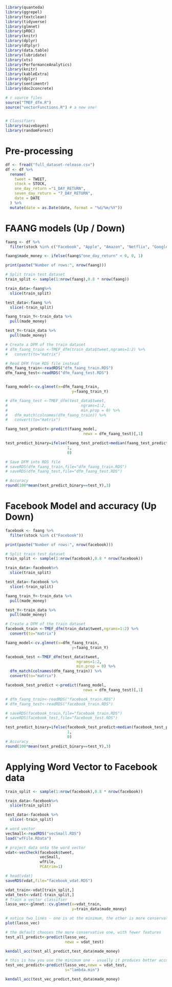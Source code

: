 ```r
library(quanteda)
library(ggrepel)
library(textclean)
library(tidyverse)
library(glmnet)
library(pROC)
library(knitr)
library(dplyr)
library(dtplyr)
library(data.table)
library(lubridate)
library(xts)
library(PerformanceAnalytics)
library(knitr)
library(kableExtra)
library(dplyr)
library(sentimentr)
library(doc2concrete)

# r source files 
source("TMEF_dfm.R")
source("vectorFunctions.R") # a new one!


# Classifiers
library(naivebayes)
library(randomForest)
```

# Pre-processing
```r
df <- fread("full_dataset-release.csv")
df <- df %>%
  rename(
    tweet = TWEET,
    stock = STOCK,
    one_day_return ="1_DAY_RETURN", 
    seven_day_return = "7_DAY_RETURN",
    date = DATE
  ) %>% 
  mutate(date = as.Date(date, format = "%d/%m/%Y"))
```

# FAANG models (Up / Down)
```r

faang <- df %>%
  filter(stock %in% c("Facebook", "Apple", "Amazon", "Netflix", "Google"))

faang$made_money <- ifelse(faang$"one_day_return" < 0, 0, 1)

print(paste("Number of rows:", nrow(faang)))

# Split train test dataset 
train_split <- sample(1:nrow(faang),0.8 * nrow(faang))

train_data<-faang%>%
  slice(train_split)

test_data<-faang %>%
  slice(-train_split)

faang_train_Y<-train_data %>%
  pull(made_money)

test_Y<-train_data %>%
  pull(made_money)

# Create a DFM of the train dataset 
# dfm_faang_train <-TMEF_dfm(train_data$tweet,ngrams=1:2) %>%
#   convert(to="matrix")

# Read DFM from RDS file instead 
dfm_faang_train<-readRDS("dfm_faang_train.RDS")
dfm_faang_test<-readRDS("dfm_faang_test.RDS")


faang_model<-cv.glmnet(x=dfm_faang_train,
                             y=faang_train_Y)

# dfm_faang_test <-TMEF_dfm(test_data$tweet,
#                                ngrams=1:2,
#                                min.prop = 0) %>%
#   dfm_match(colnames(dfm_faang_train)) %>%
#   convert(to="matrix")

faang_test_predict<-predict(faang_model,
                                  newx = dfm_faang_test)[,1]

test_predict_binary=ifelse(faang_test_predict>median(faang_test_predict),
                           1,
                           0) 

# Save DFM into RDS file 
# saveRDS(dfm_faang_train,file="dfm_faang_train.RDS")
# saveRDS(dfm_faang_test,file="dfm_faang_test.RDS")

# Accuracy 
round(100*mean(test_predict_binary==test_Y),3)
```

# Facebook Model and accuracy (Up Down) 
```r

facebook <- faang %>%
  filter(stock %in% c("Facebook"))

print(paste("Number of rows:", nrow(facebook)))

# Split train test dataset 
train_split <- sample(1:nrow(facebook),0.8 * nrow(facebook))

train_data<-facebook%>%
  slice(train_split)

test_data<-facebook %>%
  slice(-train_split)

faang_train_Y<-train_data %>%
  pull(made_money)

test_Y<-train_data %>%
  pull(made_money)

# Create a DFM of the train dataset 
facebook_train <-TMEF_dfm(train_data$tweet,ngrams=1:2) %>%
  convert(to="matrix")

faang_model<-cv.glmnet(x=dfm_faang_train,
                             y=faang_train_Y)

facebook_test <-TMEF_dfm(test_data$tweet,
                               ngrams=1:2,
                               min.prop = 0) %>%
  dfm_match(colnames(dfm_faang_train)) %>%
  convert(to="matrix")

facebook_test_predict <-predict(faang_model,
                                  newx = dfm_faang_test)[,1]

# dfm_faang_train<-readRDS("facebook_train.RDS")
# dfm_faang_test<-readRDS("facebook_train.RDS")

# saveRDS(facebook_train,file="facebook_train.RDS")
# saveRDS(facebook_test,file="facebook_test.RDS")

test_predict_binary=ifelse(facebook_test_predict>median(facebook_test_predict),
                           1,
                           0) 
# Accuracy 
round(100*mean(test_predict_binary==test_Y),3)
```

# Applying Word Vector to Facebook data
```r
train_split <- sample(1:nrow(facebook),0.8 * nrow(facebook))

train_data<-facebook%>%
  slice(train_split)

test_data<-facebook %>%
  slice(-train_split)

# word vector 
vecSmall<-readRDS("vecSmall.RDS")
load("wfFile.RData")

# project data onto the word vector
vdat<-vecCheck(facebook$tweet,
               vecSmall,
               wfFile,
               PCAtrim=1)

# head(vdat)
saveRDS(vdat,file="facebook_vdat.RDS")

vdat_train<-vdat[train_split,]
vdat_test<-vdat[-train_split,]
# Train a vector classifier
lasso_vec<-glmnet::cv.glmnet(x=vdat_train,
                             y=train_data$made_money)

# notice two lines - one is at the minimum, the other is more conservative 
plot(lasso_vec)

# the default chooses the more conservative one, with fewer features
test_all_predict<-predict(lasso_vec,
                          newx = vdat_test)

kendall_acc(test_all_predict,test_data$made_money)

# this is how you use the minimum one - usually it produces better accuracy
test_vec_predict<-predict(lasso_vec,newx = vdat_test,
                          s="lambda.min")

kendall_acc(test_vec_predict,test_data$made_money)



```